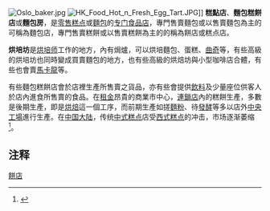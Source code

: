 {{noteTA
|1=zh-cn:曲奇;zh-tw:甜餅乾;
}}
[[File:Oslo_baker.jpg|thumb]]
[[File:HK_Food_Hot_n_Fresh_Egg_Tart.JPG|right]]]]
'''糕點店'''、'''麵包糕餅店'''或'''麵包房'''，是[[零售|零售]][[糕点|糕点]]或[[麵包|麵包]]的[[專門店|专门]][[食品店|食品店]]，專門售賣麵包或以售賣麵包為主的可稱為麵包店，專門售賣糕餅或以售賣糕餅為主的的稱為餅店或糕点店。

'''烘培坊'''是[[烘培师|烘培师]]工作的地方，內有焗爐，可以烘培麵包、蛋糕、[[曲奇|曲奇]]等，有些高級的烘培坊也同時變成買賣麵包的地方，也有些高級的烘焙坊與小型咖啡店合體，有些也會賣[[馬卡龍|馬卡龍]]等。

有些麵包糕餅店會於店裡生產所售賣之貨品，亦有些會提供[[飲料|飲料]]及少量座位供客人於店內進食所售賣的食品。在[[租金|租金]]昂貴的商業市中心，[[連鎖店|連鎖店]]內的糕餅生產，多數是後期生產，即是[[烘焙|烘焙]]這一個工序，而前期生產如搓[[麵粉|麵粉]]、待[[發酵|發酵]]等多以店外[[中央工場|中央工場]]進行生產。在[[中国大陆|中国大陆]]，传统[[中式糕点|中式糕点]]店受[[西式糕点|西式糕点]]的冲击，市场逐渐萎缩<ref>{{Cite web |url=http://hnrb.voc.com.cn/hnrb_epaper/html/2012-04/26/content_490372.htm?div=-1 |title=西饼店分外惹人爱老字号何时再走俏 |accessdate=2015-10-07 |author=记者：周月桂 |date=2012-04-26 |work= |publisher=湖南日报多媒体数字版 |language=Zh-hans |archive-date=2016-03-04 |archive-url=https://web.archive.org/web/20160304210526/http://hnrb.voc.com.cn/hnrb_epaper/html/2012-04/26/content_490372.htm?div=-1 |dead-url=no }}</ref>。

== 注释 ==

{{Reflist|2}}

{{Authority control}}
[[Category:餅店|]]